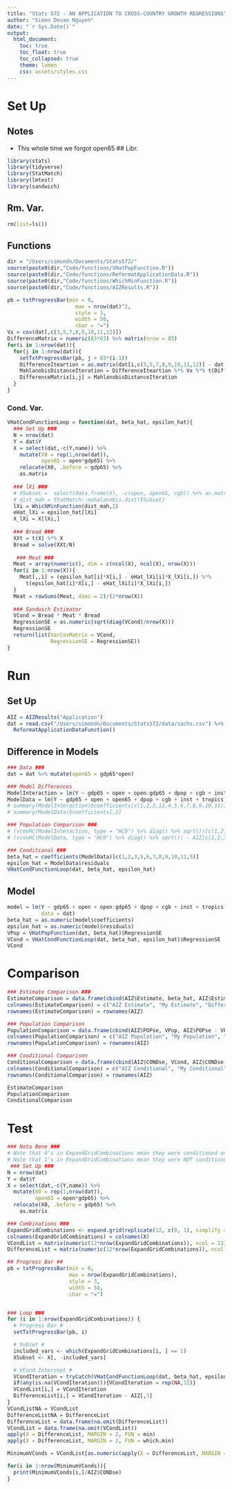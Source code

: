 ```yaml
---
title: "Stats 572 - AN APPLICATION TO CROSS-COUNTRY GROWTH REGRESSIONS"
author: "Simon Dovan Nguyen"
date: "`r Sys.Date()`"
output:
  html_document:
    toc: true
    toc_float: true
    toc_collapsed: true
    theme: lumen
    css: assets/styles.css
---
```


# Set Up
## Notes
- This whole time we forgot open65
## Libr.
```r
library(stats)
library(tidyverse)
library(StatMatch)
library(lmtest)
library(sandwich)
```

## Rm. Var.
```r
rm(list=ls())
```

## Functions
```r
dir = "/Users/simondn/Documents/Stats572/"
source(paste0(dir,"Code/functions/VHatPopFunction.R"))
source(paste0(dir,"Code/functions/ReformatApplicationData.R"))
source(paste0(dir,"Code/functions/WhichMinFunction.R"))
source(paste0(dir,"Code/functions/AIZResults.R"))
```

```r
pb = txtProgressBar(min = 0, 
                      max = nrow(dat)^2,
                      style = 3,  
                      width = 50,
                      char = "=")
Vx = cov(dat[,c(3,5,7,8,9,10,11,12)])
DifferenceMatrix = numeric(83*83) %>% matrix(nrow = 83)
for(i in 1:nrow(dat)){
  for(j in 1:nrow(dat)){
    setTxtProgressBar(pb, j + 83*(i-1))
    DifferenceIteartion = as.matrix(dat[i,c(3,5,7,8,9,10,11,12)] - dat[j,c(3,5,7,8,9,10,11,12)],nrow = 1)
    MahlanobisDistanceIteration = DifferenceIteartion %*% Vx %*% t(DifferenceIteartion)
    DifferenceMatrix[i,j] = MahlanobisDistanceIteration
  }
}

```


### Cond. Var.
```r
VHatCondFunctionLoop = function(dat, beta_hat, epsilon_hat){
  ### Set Up ###
  N = nrow(dat)
  Y = dat$Y
  X = select(dat,-c(Y,name)) %>%
    mutate(X0 = rep(1,nrow(dat)),
           open65 = open*gdp65) %>%
    relocate(X0, .before = gdp65) %>%
    as.matrix
  
  ### lXi ### 
  # XSubset =  select(data.frame(X), -c(open, open65, cgb)) %>% as.matrix()
  # dist_mah = StatMatch::mahalanobis.dist(XSubset)
  lXi = WhichMinFunction(dist_mah,2)
  eHat_lXi = epsilon_hat[lXi]
  X_lXi = X[lXi,]
  
  ### Bread ###
  XXt = t(X) %*% X
  Bread = solve(XXt/N)
  
   ### Meat ###
  Meat = array(numeric(), dim = c(ncol(X), ncol(X), nrow(X)))
  for(i in 1:nrow(X)){
    Meat[,,i] = (epsilon_hat[i]*X[i,] - eHat_lXi[i]*X_lXi[i,]) %*% 
      t(epsilon_hat[i]*X[i,] - eHat_lXi[i]*X_lXi[i,]) 
  }
  Meat = rowSums(Meat, dims = 2)/(2*nrow(X))
  
  ### Sandwich Estimator
  VCond = Bread * Meat * Bread
  RegressionSE = as.numeric(sqrt(diag(VCond)/nrow(X)))
  RegressionSE
  return(list(VarCovMatrix = VCond,
              RegressionSE = RegressionSE))
}
```

# Run
## Set Up 
```r
AIZ = AIZResults("Application")
dat = read.csv("/Users/simondn/Documents/Stats572/data/sachs.csv") %>%
  ReformatApplicationDataFunction() 
```


## Difference in Models
```r
### Data ###
dat = dat %>% mutate(open65 = gdp65*open)

### Model Differences
ModelInteraction = lm(Y ~ gdp65 + open + open:gdp65 + dpop + cgb + inst + tropics + land + sxp + life + life2, data = dat)
ModelData = lm(Y ~ gdp65 + open + open65 + dpop + cgb + inst + tropics + land + sxp + life + life2, data = dat)
# summary(ModelInteraction)$coefficients[c(1,2,3,12,4,5,6,7,8,9,10,11),2]
# summary(ModelData)$coefficients[,2]

### Population Comparison ###
# (vcovHC(ModelInteraction, type = "HC0") %>% diag() %>% sqrt())[c(1,2,3,12,4,5,6,7,8,9,10,11)] - AIZ[c(1,2,3,12,4,5,6,7,8,9,10,11),2]
# (vcovHC(ModelData, type = "HC0") %>% diag() %>% sqrt()) - AIZ[c(1,2,3,12,4,5,6,7,8,9,10,11),2]

### Conditional ###
beta_hat = coefficients(ModelData)[c(1,2,3,5,6,7,8,9,10,11,5)]
epsilon_hat = ModelData$residuals
VHatCondFunctionLoop(dat, beta_hat, epsilon_hat)

```


## Model
```r
model = lm(Y ~ gdp65 + open + open:gdp65 + dpop + cgb + inst + tropics + land + sxp + life + life2, 
           data = dat)
beta_hat = as.numeric(model$coefficients)
epsilon_hat = as.numeric(model$residuals)
VPop = VHatPopFunction(dat, beta_hat)$RegressionSE
VCond = VHatCondFunctionLoop(dat, beta_hat, epsilon_hat)$RegressionSE
VCond
```


# Comparison
```r
### Estimate Comparison ###
EstimateComparison = data.frame(cbind(AIZ$Estimate, beta_hat, AIZ$Estimate - beta_hat)) %>% round(2)
colnames(EstimateComparison) = c("AIZ Estimate", "My Estimate", "Difference")
rownames(EstimateComparison) = rownames(AIZ)

### Population Comparison
PopulationComparison = data.frame(cbind(AIZ$POPse, VPop, AIZ$POPse - VPop)) %>% round(2)
colnames(PopulationComparison) = c("AIZ Population", "My Population", "Difference")
rownames(PopulationComparison) = rownames(AIZ)

### Conditional Comparison
ConditionalComparison = data.frame(cbind(AIZ$CONDse, VCond, AIZ$CONDse - VCond)) %>% round(2)
colnames(ConditionalComparison) = c("AIZ Conditional", "My Conditional", "Difference")
rownames(ConditionalComparison) = rownames(AIZ)

EstimateComparison
PopulationComparison
ConditionalComparison
```

# Test
```r
### Nota Bene ###
# Note that 0's in ExpandGridCombinations mean they were conditioned on
# Note that 1's in ExpandGridCombinations mean they were NOT conditioned (excluded)
 ### Set Up ###
N = nrow(dat)
Y = dat$Y
X = select(dat,-c(Y,name)) %>%
  mutate(X0 = rep(1,nrow(dat)),
         open65 = open*gdp65) %>%
  relocate(X0, .before = gdp65) %>%
    as.matrix

### Combinations ###
ExpandGridCombinations <- expand.grid(replicate(12, c(0, 1), simplify = FALSE))
colnames(ExpandGridCombinations) = colnames(X)
VCondList = matrix(numeric(12*nrow(ExpandGridCombinations)), ncol = 12)
DifferenceList = matrix(numeric(12*nrow(ExpandGridCombinations)), ncol = 12)

## Progress Bar ##
pb = txtProgressBar(min = 0,
                    max = nrow(ExpandGridCombinations),
                    style = 3,
                    width = 50,
                    char = "=")


### Loop ###
for (i in 1:nrow(ExpandGridCombinations)) {
  # Progress Bar #
  setTxtProgressBar(pb, i)

  # Subset #
  included_vars <- which(ExpandGridCombinations[i, ] == 1)
  XSubset <- X[, -included_vars]

  # VCond Intercept #
  VCondIteration = tryCatch(VHatCondFunctionLoop(dat, beta_hat, epsilon_hat, XSubset)$RegressionSE, error=function(err) NA)
  if(any(is.na(VCondIteration))){VCondIteration = rep(NA,12)}
  VCondList[i,] = VCondIteration
  DifferenceList[i,] = VCondIteration - AIZ[,3]
}
VCondListNA = VCondList
DifferenceListNA = DifferenceList
DifferenceList = data.frame(na.omit(DifferenceList))
VCondList = data.frame(na.omit(VCondList))
apply(X = DifferenceList, MARGIN = 2, FUN = min)
apply(X = DifferenceList, MARGIN = 2, FUN = which.min)

MinimumVConds = VCondList[as.numeric(apply(X = DifferenceList, MARGIN = 2, FUN = which.min)),]

for(i in 1:nrow(MinimumVConds)){
  print(MinimumVConds[i,]/AIZ$CONDse)
}
```





